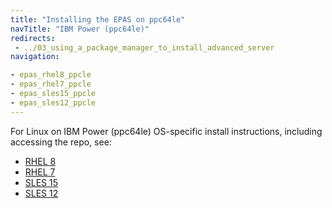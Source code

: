 ```yaml
---
title: "Installing the EPAS on ppc64le"
navTitle: "IBM Power (ppc64le)"
redirects:
 - ../03_using_a_package_manager_to_install_advanced_server
navigation:

- epas_rhel8_ppcle
- epas_rhel7_ppcle
- epas_sles15_ppcle
- epas_sles12_ppcle
---
```



For Linux on IBM Power (ppc64le) OS-specific install instructions, including accessing the repo, see:

- [RHEL 8](/epas/14/deployment_options/epas_inst_linux/installing_epas_using_edb_repository/epas_rhel8_ppcle)
- [RHEL 7](/epas/14/deployment_options/epas_inst_linux/installing_epas_using_edb_repository/epas_rhel7_ppcle)
- [SLES 15](/epas/14/deployment_options/epas_inst_linux/installing_epas_using_edb_repository/epas_sles15_ppcle)
- [SLES 12](/epas/14/deployment_options/epas_inst_linux/installing_epas_using_edb_repository/epas_sles12_ppcle)

